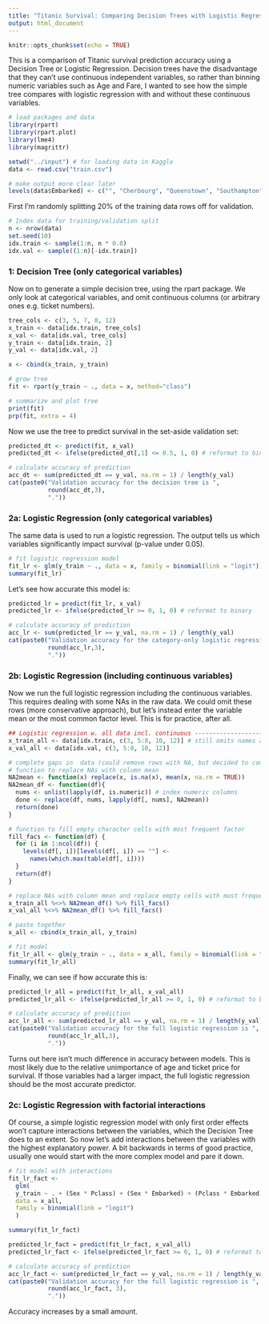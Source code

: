 ```yaml
---
title: "Titanic Survival: Comparing Decision Trees with Logistic Regression"
output: html_document
---
```


```r
knitr::opts_chunk$set(echo = TRUE)
```

This is a comparison of Titanic survival prediction accuracy using a Decision Tree or Logistic Regression. Decision trees have the disadvantage that they can't use continuous independent variables, so rather than binning numeric variables such as Age and Fare, I wanted to see how the simple tree compares with logistic regression with and without these continuous variables.

```r
# load packages and data
library(rpart)
library(rpart.plot)
library(lme4)
library(magrittr)

setwd("../input") # for loading data in Kaggle
data <- read.csv("train.csv")

# make output more clear later
levels(data$Embarked) <- c("", "Cherbourg", "Queenstown", "Southampton")
```

First I'm randomly splitting 20% of the training data rows off for validation.
```r
# Index data for training/validation split
n <- nrow(data)
set.seed(10)
idx.train <- sample(1:n, n * 0.8)
idx.val <- sample((1:n)[-idx.train])
```

### 1: Decision Tree (only categorical variables)
Now on to generate a simple decision tree, using the rpart package. We only look at categorical variables, and omit continuous columns (or arbitrary ones e.g. ticket numbers).
```r
tree_cols <- c(3, 5, 7, 8, 12)
x_train <- data[idx.train, tree_cols]
x_val <- data[idx.val, tree_cols]
y_train <- data[idx.train, 2]
y_val <- data[idx.val, 2]

x <- cbind(x_train, y_train)

# grow tree 
fit <- rpart(y_train ~ ., data = x, method="class")

# summarize and plot tree
print(fit)
prp(fit, extra = 4)
```

Now we use the tree to predict survival in the set-aside validation set:
```r
predicted_dt <- predict(fit, x_val)
predicted_dt <- ifelse(predicted_dt[,1] <= 0.5, 1, 0) # reformat to binary

# calculate accuracy of prediction
acc_dt <- sum(predicted_dt == y_val, na.rm = 1) / length(y_val)
cat(paste0("Validation accuracy for the decision tree is ",
           round(acc_dt,3), 
           "."))
```

### 2a: Logistic Regression (only categorical variables)
The same data is used to run a logistic regression. The output tells us which variables significantly impact survival (p-value under 0.05). 
```r
# fit logistic regression model
fit_lr <- glm(y_train ~ ., data = x, family = binomial(link = "logit"))
summary(fit_lr)
```
Let's see how accurate this model is:
```r
predicted_lr = predict(fit_lr, x_val)
predicted_lr <- ifelse(predicted_lr >= 0, 1, 0) # reformat to binary

# calculate accuracy of prediction
acc_lr <- sum(predicted_lr == y_val, na.rm = 1) / length(y_val)
cat(paste0("Validation accuracy for the category-only logistic regression is ",
           round(acc_lr,3), 
           "."))
```

### 2b: Logistic Regression (including continuous variables)
Now we run the full logistic regression including the continuous variables. This requires dealing with some NAs in the raw data. We could omit these rows (more conservative approach), but let's instead enter the variable mean or the most common factor level. This is for practice, after all.
```r
## Logistic regression w. all data incl. continuous ----------------------------
x_train_all <- data[idx.train, c(3, 5:8, 10, 12)] # still omits names and tickets
x_val_all <- data[idx.val, c(3, 5:8, 10, 12)]

# complete gaps in  data (could remove rows with NA, but decided to complete w. dummy data)
# function to replace NAs with column mean
NA2mean <- function(x) replace(x, is.na(x), mean(x, na.rm = TRUE))
NA2mean_df <- function(df){
  nums <- unlist(lapply(df, is.numeric)) # index numeric columns
  done <- replace(df, nums, lapply(df[, nums], NA2mean))
  return(done)
}

# function to fill empty character cells with most frequent factor
fill_facs <- function(df) {
  for (i in 1:ncol(df)) {
    levels(df[, i])[levels(df[, i]) == ""] <-
      names(which.max(table(df[, i])))
  }
  return(df)
}

# replace NAs with column mean and replace empty cells with most frequent factor
x_train_all %<>% NA2mean_df() %>% fill_facs()
x_val_all %<>% NA2mean_df() %>% fill_facs()

# paste together
x_all <- cbind(x_train_all, y_train)

# fit model
fit_lr_all <- glm(y_train ~ ., data = x_all, family = binomial(link = "logit"))
summary(fit_lr_all)
```

Finally, we can see if how accurate this is:
```r

predicted_lr_all = predict(fit_lr_all, x_val_all) 
predicted_lr_all <- ifelse(predicted_lr_all >= 0, 1, 0) # reformat to binary

# calculate accuracy of prediction
acc_lr_all <- sum(predicted_lr_all == y_val, na.rm = 1) / length(y_val)
cat(paste0("Validation accuracy for the full logistic regression is ",
           round(acc_lr_all,3), 
           "."))
```

Turns out here isn't much difference in accuracy between models. This is most likely due to the relative unimportance of age and ticket price for survival. If those variables had a larger impact, the full logistic regression should be the most accurate predictor.

### 2c: Logistic Regression with factorial interactions
Of course, a simple logistic regression model with only first order effects won't capture interactions between the variables, which the Decision Tree does to an extent. So now let's add interactions between the variables with the highest explanatory power. A bit backwards in terms of good practice, usually one would start with the more complex model and pare it down.

```r
# fit model with interactions
fit_lr_fact <-
  glm(
  y_train ~ . + (Sex * Pclass) + (Sex * Embarked) + (Pclass * Embarked),
  data = x_all,
  family = binomial(link = "logit")
  )

summary(fit_lr_fact)

predicted_lr_fact = predict(fit_lr_fact, x_val_all) 
predicted_lr_fact <- ifelse(predicted_lr_fact >= 0, 1, 0) # reformat to binary

# calculate accuracy of prediction
acc_lr_fact <- sum(predicted_lr_fact == y_val, na.rm = 1) / length(y_val)
cat(paste0("Validation accuracy for the full logistic regression is ",
           round(acc_lr_fact, 3), 
           "."))
```
Accuracy increases by a small amount.